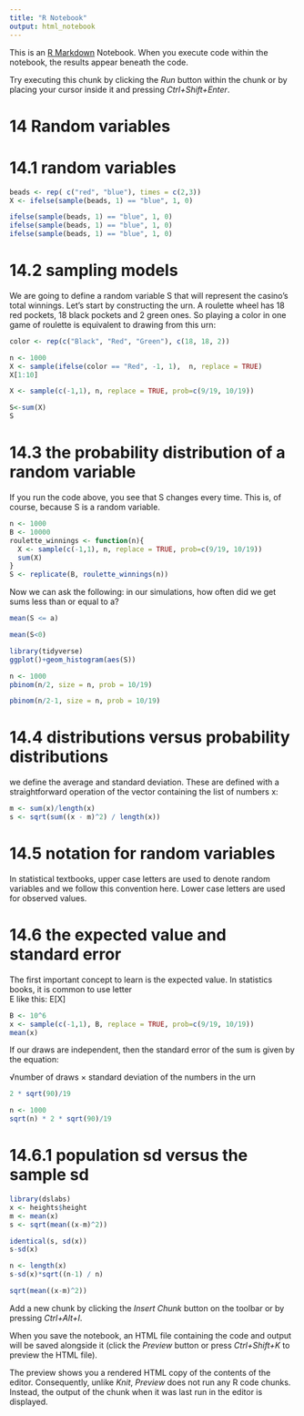 ```yaml
---
title: "R Notebook"
output: html_notebook
---
```


This is an [R Markdown](http://rmarkdown.rstudio.com) Notebook. When you execute code within the notebook, the results appear beneath the code. 

Try executing this chunk by clicking the *Run* button within the chunk or by placing your cursor inside it and pressing *Ctrl+Shift+Enter*. 

# 14 Random variables

# 14.1 random variables

```r
beads <- rep( c("red", "blue"), times = c(2,3))
X <- ifelse(sample(beads, 1) == "blue", 1, 0)
```

```r
ifelse(sample(beads, 1) == "blue", 1, 0)
ifelse(sample(beads, 1) == "blue", 1, 0)
ifelse(sample(beads, 1) == "blue", 1, 0)
```
# 14.2 sampling models

We are going to define a random variable S that will represent the casino’s total winnings. Let’s start by constructing the urn. A roulette wheel has 18 red pockets, 18 black pockets and 2 green ones. So playing a color in one game of roulette is equivalent to drawing from this urn:
```r
color <- rep(c("Black", "Red", "Green"), c(18, 18, 2))
```

```r
n <- 1000
X <- sample(ifelse(color == "Red", -1, 1),  n, replace = TRUE)
X[1:10]
```
```r
X <- sample(c(-1,1), n, replace = TRUE, prob=c(9/19, 10/19))
```

```r
S<-sum(X)
S
```
# 14.3 the probability distribution of a random variable

If you run the code above, you see that  S changes every time. This is, of course, because  S is a random variable.

```r
n <- 1000
B <- 10000
roulette_winnings <- function(n){
  X <- sample(c(-1,1), n, replace = TRUE, prob=c(9/19, 10/19))
  sum(X)
}
S <- replicate(B, roulette_winnings(n))
```
Now we can ask the following: in our simulations, how often did we get sums less than or equal to a?
```r
mean(S <= a)
```

```r
mean(S<0)
```
```r
library(tidyverse)
ggplot()+geom_histogram(aes(S))
```

```r
n <- 1000
pbinom(n/2, size = n, prob = 10/19)
```

```r
pbinom(n/2-1, size = n, prob = 10/19)
```

# 14.4 distributions versus probability distributions

we define the average and standard deviation. These are defined with a straightforward operation of the vector containing the list of numbers x:
```r
m <- sum(x)/length(x)
s <- sqrt(sum((x - m)^2) / length(x))
```

# 14.5 notation for random variables

In statistical textbooks, upper case letters are used to denote random variables and we follow this convention here. Lower case letters are used for observed values.

# 14.6 the expected value and standard error
The first important concept to learn is the expected value. In statistics books, it is common to use letter  
E like this:
E[X]

```r
B <- 10^6
x <- sample(c(-1,1), B, replace = TRUE, prob=c(9/19, 10/19))
mean(x)
```
If our draws are independent, then the standard error of the sum is given by the equation:

√number of draws × standard deviation of the numbers in the urn

```r
2 * sqrt(90)/19
```
```r
n <- 1000
sqrt(n) * 2 * sqrt(90)/19
```
# 14.6.1 population sd versus the sample sd

```r
library(dslabs)
x <- heights$height
m <- mean(x)
s <- sqrt(mean((x-m)^2))
```

```r
identical(s, sd(x))
s-sd(x)
```

```r
n <- length(x)
s-sd(x)*sqrt((n-1) / n)
```

```r
sqrt(mean((x-m)^2))
```

































Add a new chunk by clicking the *Insert Chunk* button on the toolbar or by pressing *Ctrl+Alt+I*.

When you save the notebook, an HTML file containing the code and output will be saved alongside it (click the *Preview* button or press *Ctrl+Shift+K* to preview the HTML file).

The preview shows you a rendered HTML copy of the contents of the editor. Consequently, unlike *Knit*, *Preview* does not run any R code chunks. Instead, the output of the chunk when it was last run in the editor is displayed.
